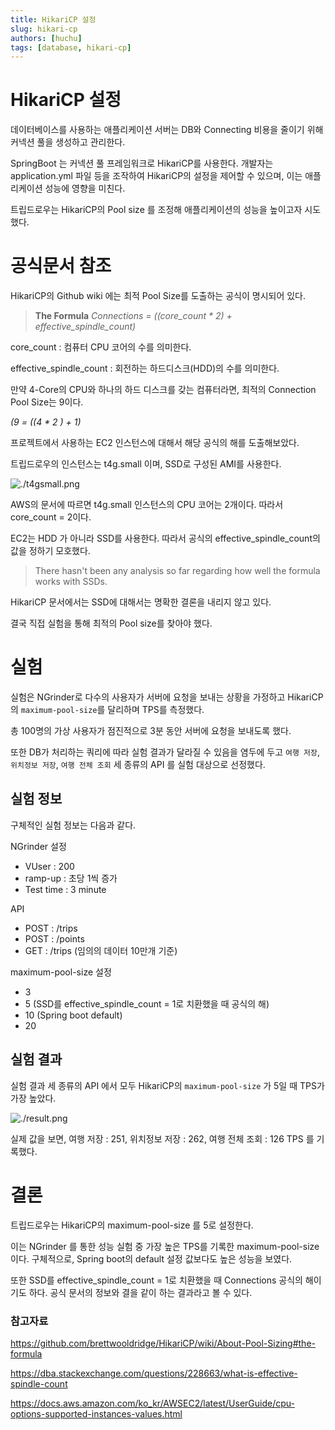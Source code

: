 ```yaml
---
title: HikariCP 설정
slug: hikari-cp
authors: [huchu]
tags: [database, hikari-cp]
---
```


# HikariCP 설정

데이터베이스를 사용하는 애플리케이션 서버는 DB와 Connecting 비용을 줄이기 위해 커넥션 풀을 생성하고 관리한다.

SpringBoot 는 커넥션 풀 프레임워크로 HikariCP를 사용한다. 개발자는 application.yml 파일 등을 조작하여 HikariCP의 설정을 제어할 수 있으며, 이는 애플리케이션 성능에 영향을 미친다.

트립드로우는 HikariCP의 Pool size 를 조정해 애플리케이션의 성능을 높이고자 시도했다.

# 공식문서 참조

HikariCP의 Github wiki 에는 최적 Pool Size를 도출하는 공식이 명시되어 있다.

> **The Formula**
*Connections = ((core_count * 2) + effective_spindle_count)*
>

core_count : 컴퓨터 CPU 코어의 수를 의미한다.

effective_spindle_count : 회전하는 하드디스크(HDD)의 수를 의미한다.

만약 4-Core의 CPU와 하나의 하드 디스크를 갖는 컴퓨터라면, 최적의 Connection Pool Size는 9이다.

*(9 = ((4 * 2 ) + 1)*

프로젝트에서 사용하는 EC2 인스턴스에 대해서 해당 공식의 해를 도출해보았다.

트립드로우의 인스턴스는 t4g.small 이며, SSD로 구성된 AMI를 사용한다.

![./t4gsmall.png](./t4gsmall.png)

AWS의 문서에 따르면 t4g.small 인스턴스의 CPU 코어는 2개이다. 따라서 core_count = 2이다.

EC2는 HDD 가 아니라 SSD를 사용한다. 따라서 공식의 effective_spindle_count의 값을 정하기 모호했다.

> There hasn't been any analysis so far regarding how well the formula works with SSDs.
>

HikariCP 문서에서는 SSD에 대해서는 명확한 결론을 내리지 않고 있다.

결국 직접 실험을 통해 최적의 Pool size를 찾아야 했다.

# 실험

실험은 NGrinder로 다수의 사용자가 서버에 요청을 보내는 상황을 가정하고 HikariCP의 `maximum-pool-size`를 달리하며 TPS를 측정했다.

총 100명의 가상 사용자가 점진적으로 3분 동안 서버에 요청을 보내도록 했다.

또한 DB가 처리하는 쿼리에 따라 실험 결과가 달라질 수 있음을 염두에 두고 `여행 저장`, `위치정보 저장`, `여행 전체 조회` 세 종류의 API 를 실험 대상으로 선정했다.

## 실험 정보

구체적인 실험 정보는 다음과 같다.

NGrinder 설정

- VUser : 200
- ramp-up : 초당 1씩 증가
- Test time : 3 minute

API

- POST : /trips
- POST : /points
- GET : /trips (임의의 데이터 10만개 기준)

maximum-pool-size 설정

- 3
- 5 (SSD를 effective_spindle_count = 1로 치환했을 때 공식의 해)
- 10 (Spring boot default)
- 20

## 실험 결과

실험 결과 세 종류의 API 에서 모두 HikariCP의 `maximum-pool-size` 가 5일 때 TPS가 가장 높았다.

![./result.png](./result.png)

실제 값을 보면, 여행 저장 : 251, 위치정보 저장 : 262, 여행 전체 조회 : 126 TPS 를 기록했다.

# 결론

트립드로우는 HikariCP의 maximum-pool-size 를 5로 설정한다.

이는 NGrinder 를 통한 성능 실험 중 가장 높은 TPS를 기록한 maximum-pool-size 이다. 구체적으로, Spring boot의 default 설정 값보다도 높은 성능을 보였다.

또한 SSD를 effective_spindle_count = 1로 치환했을 때 Connections 공식의 해이기도 하다. 공식 문서의 정보와 결을 같이 하는 결과라고 볼 수 있다.

### 참고자료

https://github.com/brettwooldridge/HikariCP/wiki/About-Pool-Sizing#the-formula

https://dba.stackexchange.com/questions/228663/what-is-effective-spindle-count

https://docs.aws.amazon.com/ko_kr/AWSEC2/latest/UserGuide/cpu-options-supported-instances-values.html
